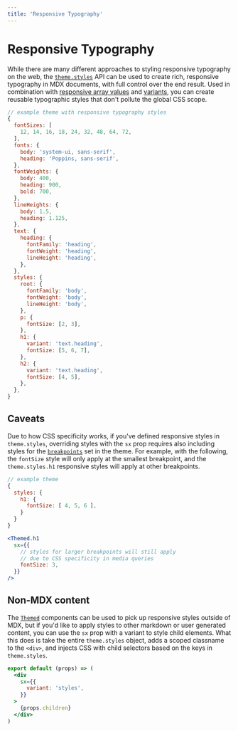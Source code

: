```yaml
---
title: 'Responsive Typography'
---
```


# Responsive Typography

While there are many different approaches to styling responsive typography on
the web, the [`theme.styles`][] API can be used to create rich, responsive
typography in MDX documents, with full control over the end result. Used in
combination with [responsive array values][] and [variants][], you can create
reusable typographic styles that don't pollute the global CSS scope.

[`theme.styles`]: /theming/#styles
[responsive array values]: /sx-prop/#responsive-values
[variants]: /guides/variants

```js
// example theme with responsive typography styles
{
  fontSizes: [
    12, 14, 16, 18, 24, 32, 48, 64, 72,
  ],
  fonts: {
    body: 'system-ui, sans-serif',
    heading: 'Poppins, sans-serif',
  },
  fontWeights: {
    body: 400,
    heading: 900,
    bold: 700,
  },
  lineHeights: {
    body: 1.5,
    heading: 1.125,
  },
  text: {
    heading: {
      fontFamily: 'heading',
      fontWeight: 'heading',
      lineHeight: 'heading',
    },
  },
  styles: {
    root: {
      fontFamily: 'body',
      fontWeight: 'body',
      lineHeight: 'body',
    },
    p: {
      fontSize: [2, 3],
    },
    h1: {
      variant: 'text.heading',
      fontSize: [5, 6, 7],
    },
    h2: {
      variant: 'text.heading',
      fontSize: [4, 5],
    },
  },
}
```

## Caveats

Due to how CSS specificity works, if you've defined responsive styles in
`theme.styles`, overriding styles with the `sx` prop requires also including
styles for the [`breakpoints`] set in the theme. For example, with the
following, the `fontSize` style will only apply at the smallest breakpoint, and
the `theme.styles.h1` responsive styles will apply at other breakpoints.

```js
// example theme
{
  styles: {
    h1: {
      fontSize: [ 4, 5, 6 ],
    }
  }
}
```

```jsx
<Themed.h1
  sx={{
    // styles for larger breakpoints will still apply
    // due to CSS specificity in media queries
    fontSize: 3,
  }}
/>
```

[`breakpoints`]: /theming/#breakpoints

## Non-MDX content

The [`Themed`][] components can be used to pick up responsive styles outside of
MDX, but if you'd like to apply styles to other markdown or user generated
content, you can use the `sx` prop with a variant to style child elements. What
this does is take the entire `theme.styles` object, adds a scoped classname to
the `<div>`, and injects CSS with child selectors based on the keys in
`theme.styles`.

```jsx
export default (props) => (
  <div
    sx={{
      variant: 'styles',
    }}
  >
    {props.children}
  </div>
)
```

[`themed`]: /mdx/themed
